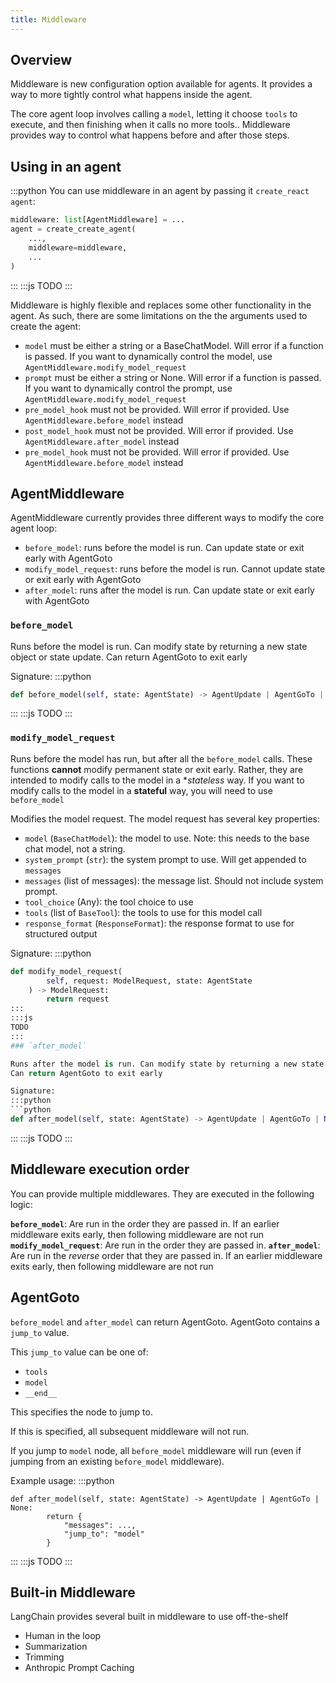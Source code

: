 ```yaml
---
title: Middleware
---
```


## Overview

Middleware is new configuration option available for agents.
It provides a way to more tightly control what happens inside the agent.

The core agent loop involves calling a `model`, letting it choose `tools` to execute, and then finishing when it calls no more tools..
Middleware provides way to control what happens before and after those steps.

## Using in an agent

:::python
You can use middleware in an agent by passing it `create_react agent`:
```python
middleware: list[AgentMiddleware] = ...
agent = create_create_agent(
    ...,
    middleware=middleware,
    ...
)
```
:::
:::js
TODO
:::

Middleware is highly flexible and replaces some other functionality in the agent.
As such, there are some limitations on the the arguments used to create the agent:
- `model` must be either a string or a BaseChatModel. Will error if a function is passed. If you want to dynamically control the model, use `AgentMiddleware.modify_model_request`
- `prompt` must be either a string or None. Will error if a function is passed. If you want to dynamically control the prompt, use `AgentMiddleware.modify_model_request`
- `pre_model_hook` must not be provided. Will error if provided. Use `AgentMiddleware.before_model` instead
- `post_model_hook` must not be provided. Will error if provided. Use `AgentMiddleware.after_model` instead
- `pre_model_hook` must not be provided. Will error if provided. Use `AgentMiddleware.before_model` instead



## AgentMiddleware

AgentMiddleware currently provides three different ways to modify the core agent loop:
- `before_model`: runs before the model is run. Can update state or exit early with AgentGoto
- `modify_model_request`: runs before the model is run. Cannot update state or exit early with AgentGoto
- `after_model`: runs after the model is run. Can update state or exit early with AgentGoto

### `before_model`

Runs before the model is run. Can modify state by returning a new state object or state update.
Can return AgentGoto to exit early

Signature:
:::python
```python
def before_model(self, state: AgentState) -> AgentUpdate | AgentGoTo | None:
```
:::
:::js
TODO
:::

### `modify_model_request`

Runs before the model has run, but after all the `before_model` calls.
These functions **cannot** modify permanent state or exit early.
Rather, they are intended to modify calls to the model in a **stateless* way.
If you want to modify calls to the model in a **stateful** way, you will need to use `before_model`

Modifies the model request. The model request has several key properties:
- `model` (`BaseChatModel`): the model to use. Note: this needs to the base chat model, not a string.
- `system_prompt` (`str`): the system prompt to use. Will get appended to `messages`
- `messages` (list of messages): the message list. Should not include system prompt.
- `tool_choice` (Any): the tool choice to use
- `tools` (list of `BaseTool`): the tools to use for this model call
- `response_format` (`ResponseFormat`): the response format to use for structured output

Signature:
:::python
```python
def modify_model_request(
        self, request: ModelRequest, state: AgentState
    ) -> ModelRequest:
        return request
:::
:::js
TODO
:::
### `after_model`

Runs after the model is run. Can modify state by returning a new state object or state update.
Can return AgentGoto to exit early

Signature:
:::python
```python
def after_model(self, state: AgentState) -> AgentUpdate | AgentGoTo | None:
```
:::
:::js
TODO
:::
## Middleware execution order

You can provide multiple middlewares. They are executed in the following logic:

**`before_model`**: Are run in the order they are passed in. If an earlier middleware exits early, then following middleware are not run
**`modify_model_request`**: Are run in the order they are passed in.
**`after_model`**: Are run in the *reverse* order that they are passed in. If an earlier middleware exits early, then following middleware are not run

## AgentGoto

`before_model` and `after_model` can return AgentGoto.
AgentGoto contains a `jump_to` value.

This `jump_to` value can be one of:
- `tools`
- `model`
- `__end__`

This specifies the node to jump to.

If this is specified, all subsequent middleware will not run.

If you jump to `model` node, all `before_model` middleware will run (even if jumping from an existing `before_model` middleware).

Example usage:
:::python
```
def after_model(self, state: AgentState) -> AgentUpdate | AgentGoTo | None:
        return {
            "messages": ...,
            "jump_to": "model"
        }
```
:::
:::js
TODO
:::

## Built-in Middleware

LangChain provides several built in middleware to use off-the-shelf
- Human in the loop
- Summarization
- Trimming
- Anthropic Prompt Caching
